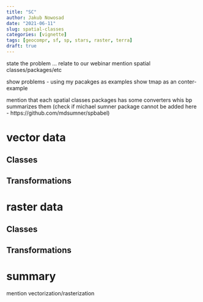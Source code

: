 ```yaml
---
title: "SC"
author: Jakub Nowosad
date: "2021-06-11"
slug: spatial-classes
categories: [vignette]
tags: [geocompr, sf, sp, stars, raster, terra]
draft: true
---
```


state the problem
...
relate to our webinar
mention spatial classes/packages/etc

show problems - using my pacakges as examples
show tmap as an conter-example

mention that each spatial classes packages has some converters
whis bp summarizes them
(check if michael sumner package cannot be added here - https://github.com/mdsumner/spbabel)

# vector data

## Classes

## Transformations

# raster data 

## Classes

## Transformations

# summary

mention vectorization/rasterization
